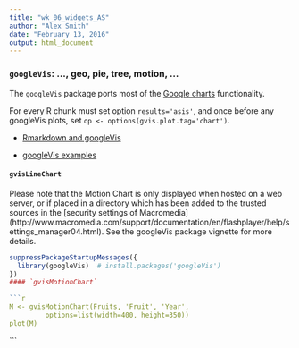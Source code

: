 ```yaml
---
title: "wk_06_widgets_AS"
author: "Alex Smith"
date: "February 13, 2016"
output: html_document
---
```


### `googleVis`: ..., geo, pie, tree, motion, ...

The `googleVis` package ports most of the [Google charts](https://developers.google.com/chart/interactive/docs/gallery) functionality.

For every R chunk must set option `results='asis'`, and once before any googleVis plots, set `op <- options(gvis.plot.tag='chart')`.

- [Rmarkdown and googleVis](https://cran.r-project.org/web/packages/googleVis/vignettes/Using_googleVis_with_knitr.html)

- [googleVis examples](https://cran.r-project.org/web/packages/googleVis/vignettes/googleVis_examples.html)

#### `gvisLineChart`

Please note that the Motion Chart is only displayed when hosted on a
web server, or if placed in a directory which has been added to the 
trusted sources in the [security settings of Macromedia]
(http://www.macromedia.com/support/documentation/en/flashplayer/help/settings_manager04.html). 
See the googleVis package vignette for more details. 

```r
suppressPackageStartupMessages({
  library(googleVis)  # install.packages('googleVis')
})
#### `gvisMotionChart`

```r
M <- gvisMotionChart(Fruits, 'Fruit', 'Year',
         options=list(width=400, height=350))
plot(M)
```
```
